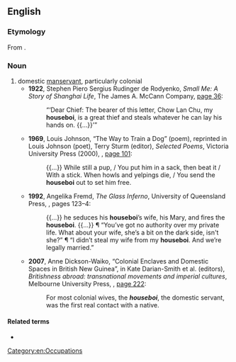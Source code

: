 ==English==

===Etymology===
From {{compound|house|boi|lang=en}}.

===Noun===
{{en-noun}}

# domestic [[manservant]], particularly colonial
#* '''1922''', Stephen Piero Sergius Rudinger de Rodyenko, ''Small Me: A Story of Shanghai Life'', The James A. McCann Company, [http://books.google.com/books?id=S_YOAAAAIAAJ&pg=PA36&dq=houseboi page 36]:
#*: “‘Dear Chief: The bearer of this letter, Chow Lan Chu, my '''houseboi''', is a great thief and steals whatever he can lay his hands on. {{...}}’” <!-- [sic] both quote levels in original -->
#* '''1969''', Louis Johnson, “The Way to Train a Dog” (poem), reprinted in Louis Johnson (poet), Terry Sturm (editor), ''Selected Poems'', Victoria University Press (2000), {{ISBN|978-0-86473-350-4}}, [http://books.google.com/books?id=DG571ZNkI6wC&pg=PA101&dq=houseboi page 101]:
#*: {{...}} While still a pup, / You put him in a sack, then beat it / With a stick. When howls and yelpings die, / You send the '''houseboi''' out to set him free.
#* '''1992''', Angelika Fremd, ''The Glass Inferno'',<sup >[http://books.google.com/books?id=pgUhAQAAIAAJ ]</sup> University of Queensland Press, {{ISBN|9780702224225}}, pages 123–4:
#*: {{...}} he seduces his '''houseboi'''’s wife, his Mary, and fires the '''houseboi'''. {{...}} ¶ “You’ve got no authority over my private life. What about your wife, she’s a bit on the dark side, isn't she?” ¶ “I didn’t steal my wife from my '''houseboi'''. And we’re legally married.”
#* '''2007''', Anne Dickson-Waiko, “Colonial Enclaves and Domestic Spaces in British New Guinea”, in Kate Darian-Smith et al. (editors), ''Britishness abroad: transnational movements and imperial cultures'', Melbourne University Press, {{ISBN|9780522853926}}, [http://books.google.com/books?id=Vbp2E1E2WB8C&pg=PA222&dq=houseboi page 222]:
#*: For most colonial wives, the '''''houseboi''''', the domestic servant, was the first real contact with a native.

====Related terms====
* {{l|en|boi}}

[[Category:en:Occupations]]
